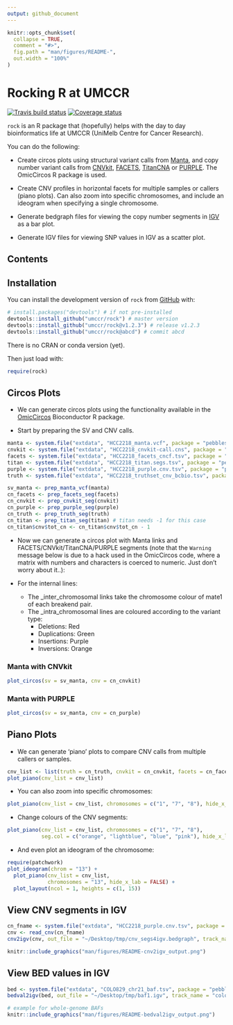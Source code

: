 ```yaml
---
output: github_document
---
```


```r
knitr::opts_chunk$set(
  collapse = TRUE,
  comment = "#>",
  fig.path = "man/figures/README-",
  out.width = "100%"
)
```

Rocking R at UMCCR
==================

[![Travis build status](https://travis-ci.org/umccr/rock.svg?branch=master)](https://travis-ci.org/umccr/rock)
[![Coverage status](https://codecov.io/gh/umccr/rock/branch/master/graph/badge.svg)](https://codecov.io/github/umccr/rock?branch=master)

`rock` is an R package that (hopefully) helps with the day to day bioinformatics
life at UMCCR (UniMelb Centre for Cancer Research).

You can do the following:

* Create circos plots using structural variant calls from
  [Manta](https://github.com/Illumina/manta),
  and copy number variant calls from
  [CNVkit](https://github.com/etal/cnvkit),
  [FACETS](https://github.com/mskcc/facets),
  [TitanCNA](https://github.com/gavinha/TitanCNA) or
  [PURPLE](https://github.com/hartwigmedical/hmftools/tree/master/purity-ploidy-estimator).
  The OmicCircos R package is used.

* Create CNV profiles in horizontal facets for multiple samples or callers (piano plots).
  Can also zoom into specific chromosomes, and include an ideogram when specifying
  a single chromosome.
* Generate bedgraph files for viewing the copy number segments 
  in [IGV](http://software.broadinstitute.org/software/igv/) as a bar plot.
* Generate IGV files for viewing SNP values in IGV as a scatter plot.



## Contents

## Installation

You can install the development version of `rock` from [GitHub](https://github.com/umccr/rock) with:

```r
# install.packages("devtools") # if not pre-installed
devtools::install_github("umccr/rock") # master version
devtools::install_github("umccr/rock@v1.2.3") # release v1.2.3
devtools::install_github("umccr/rock@abcd") # commit abcd
```

There is no CRAN or conda version (yet).

Then just load with:

```r
require(rock)
```


## Circos Plots

* We can generate circos plots using the functionality available in the
  [OmicCircos](https://bioconductor.org/packages/release/bioc/html/OmicCircos.html)
  Bioconductor R package.

* Start by preparing the SV and CNV calls.

```r
manta <- system.file("extdata", "HCC2218_manta.vcf", package = "pebbles")
cnvkit <- system.file("extdata", "HCC2218_cnvkit-call.cns", package = "pebbles")
facets <- system.file("extdata", "HCC2218_facets_cncf.tsv", package = "pebbles")
titan <- system.file("extdata", "HCC2218_titan.segs.tsv", package = "pebbles")
purple <- system.file("extdata", "HCC2218_purple.cnv.tsv", package = "pebbles")
truth <- system.file("extdata", "HCC2218_truthset_cnv_bcbio.tsv", package = "pebbles")

sv_manta <- prep_manta_vcf(manta)
cn_facets <- prep_facets_seg(facets)
cn_cnvkit <- prep_cnvkit_seg(cnvkit)
cn_purple <- prep_purple_seg(purple)
cn_truth <- prep_truth_seg(truth)
cn_titan <- prep_titan_seg(titan) # titan needs -1 for this case
cn_titan$cnv$tot_cn <- cn_titan$cnv$tot_cn - 1
```

* Now we can generate a circos plot with Manta links and FACETS/CNVkit/TitanCNA/PURPLE segments
  (note that the `Warning` message below is due to a hack used in the OmicCircos
  code, where a matrix with numbers and characters is coerced to numeric.
  Just don't worry about it..):

* For the internal lines:
    - The _inter_chromosomal links take the chromosome colour of mate1 of each breakend pair.
    - The _intra_chromosomal lines are coloured according to the variant type:
        - Deletions: Red
        - Duplications: Green
        - Insertions: Purple
        - Inversions: Orange


### Manta with CNVkit

```r
plot_circos(sv = sv_manta, cnv = cn_cnvkit)
```

### Manta with PURPLE

```r
plot_circos(sv = sv_manta, cnv = cn_purple)
```

## Piano Plots

* We can generate 'piano' plots to compare CNV calls from multiple
  callers or samples.
  
```r
cnv_list <- list(truth = cn_truth, cnvkit = cn_cnvkit, facets = cn_facets, purple = cn_purple, titan = cn_titan)
plot_piano(cnv_list = cnv_list)
```
  
* You can also zoom into specific chromosomes:

```r
plot_piano(cnv_list = cnv_list, chromosomes = c("1", "7", "8"), hide_x_lab = FALSE)
```

* Change colours of the CNV segments:

```r
plot_piano(cnv_list = cnv_list, chromosomes = c("1", "7", "8"),
           seg.col = c("orange", "lightblue", "blue", "pink"), hide_x_lab = FALSE)
```

* And even plot an ideogram of the chromosome:

```r
require(patchwork)
plot_ideogram(chrom = "13") +
  plot_piano(cnv_list = cnv_list,
             chromosomes = "13", hide_x_lab = FALSE) +
  plot_layout(ncol = 1, heights = c(1, 15))
```

  
## View CNV segments in IGV

```r
cn_fname <- system.file("extdata", "HCC2218_purple.cnv.tsv", package = "pebbles")
cnv <- read_cnv(cn_fname)
cnv2igv(cnv, out_file = "~/Desktop/tmp/cnv_segs4igv.bedgraph", track_name = "cnv_segs2")
```

```r
knitr::include_graphics("man/figures/README-cnv2igv_output.png")
```

## View BED values in IGV

```r
bed <- system.file("extdata", "COLO829_chr21_baf.tsv", package = "pebbles")
bedval2igv(bed, out_file = "~/Desktop/tmp/baf1.igv", track_name = "colo829_baf", col = "purple")
```

```r
# example for whole-genome BAFs
knitr::include_graphics("man/figures/README-bedval2igv_output.png")
```
